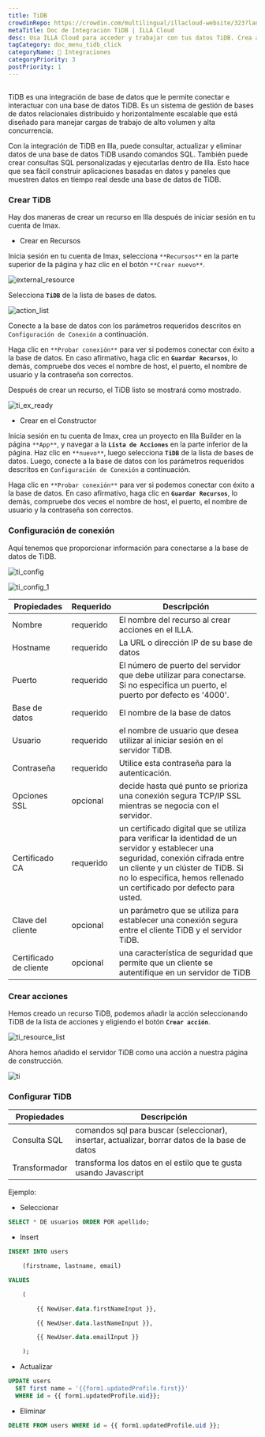 ```yaml
---
title: TiDB
crowdinRepo: https://crowdin.com/multilingual/illacloud-website/323?languages=es&filter=basic&value=0
metaTitle: Doc de Integración TiDB | ILLA Cloud
desc: Usa ILLA Cloud para acceder y trabajar con tus datos TiDB. Crea aplicaciones que puedan consultar, manipular y mostrar datos. Sigue esta guía para empezar.
tagCategory: doc_menu_tidb_click
categoryName: 🔨 Integraciones
categoryPriority: 3
postPriority: 1
---
```


## <h2 hidden>¿Qué es TiDB?</h2>

TiDB es una integración de base de datos que le permite conectar e interactuar con una base de datos TiDB. Es un sistema de gestión de bases de datos relacionales distribuido y horizontalmente escalable que está diseñado para manejar cargas de trabajo de alto volumen y alta concurrencia.

Con la integración de TiDB en Illa, puede consultar, actualizar y eliminar datos de una base de datos TiDB usando comandos SQL. También puede crear consultas SQL personalizadas y ejecutarlas dentro de Illa. Esto hace que sea fácil construir aplicaciones basadas en datos y paneles que muestren datos en tiempo real desde una base de datos de TiDB.

### Crear TiDB

Hay dos maneras de crear un recurso en Illa después de iniciar sesión en tu cuenta de Imax.

-   Crear en Recursos

Inicia sesión en tu cuenta de Imax, selecciona `**Recursos**` en la parte superior de la página y haz clic en el botón `**Crear nuevo**`.

![external_resource](https://cdn.illacloud.com/official-website/img/docs/external_resource.png)

Selecciona **`TiDB`** de la lista de bases de datos.

![action_list](https://cdn.illacloud.com/official-website/img/docs/action_list.png)

Conecte a la base de datos con los parámetros requeridos descritos en `Configuración de Conexión` a continuación.

Haga clic en `**Probar conexión**` para ver si podemos conectar con éxito a la base de datos. En caso afirmativo, haga clic en **`Guardar Recursos`**, lo demás, compruebe dos veces el nombre de host, el puerto, el nombre de usuario y la contraseña son correctos.

Después de crear un recurso, el TiDB listo se mostrará como mostrado.

![ti_ex_ready](https://cdn.illacloud.com/official-website/img/docs/ti_ex_ready.png)

-   Crear en el Constructor

Inicia sesión en tu cuenta de Imax, crea un proyecto en Illa Builder en la página `**App**`, y navegar a la **`Lista de Acciones`** en la parte inferior de la página. Haz clic en `**nuevo**`, luego selecciona **`TiDB`** de la lista de bases de datos. Luego, conecte a la base de datos con los parámetros requeridos descritos en `Configuración de Conexión` a continuación.

Haga clic en `**Probar conexión**` para ver si podemos conectar con éxito a la base de datos. En caso afirmativo, haga clic en **`Guardar Recursos`**, lo demás, compruebe dos veces el nombre de host, el puerto, el nombre de usuario y la contraseña son correctos.

### Configuración de conexión

Aquí tenemos que proporcionar información para conectarse a la base de datos de TiDB.

![ti_config](https://cdn.illacloud.com/official-website/img/docs/ti_config.png)

![ti_config_1](https://cdn.illacloud.com/official-website/img/docs/ti_config_1.png)

| Propiedades               | Requerido | Descripción                                                                                                                                                                                                                                         |
| ------------------------- | --------- | --------------------------------------------------------------------------------------------------------------------------------------------------------------------------------------------------------------------------------------------------- |
| Nombre                    | requerido | El nombre del recurso al crear acciones en el ILLA.                                                                                                                                                                                                 |
| Hostname                  | requerido | La URL o dirección IP de su base de datos                                                                                                                                                                                                           |
| Puerto                    | requerido | El número de puerto del servidor que debe utilizar para conectarse. Si no especifica un puerto, el puerto por defecto es '4000'.                                                                                                                    |
| Base de datos             | requerido | El nombre de la base de datos                                                                                                                                                                                                                       |
| Usuario                   | requerido | el nombre de usuario que desea utilizar al iniciar sesión en el servidor TiDB.                                                                                                                                                                      |
| Contraseña                | requerido | Utilice esta contraseña para la autenticación.                                                                                                                                                                                                      |
| Opciones SSL              | opcional  | decide hasta qué punto se prioriza una conexión segura TCP/IP SSL mientras se negocia con el servidor.                                                                                                                                              |
| Certificado CA            | requerido | un certificado digital que se utiliza para verificar la identidad de un servidor y establecer una seguridad, conexión cifrada entre un cliente y un clúster de TiDB. Si no lo especifica, hemos rellenado un certificado por defecto para usted.    |
| Clave del cliente         | opcional  | un parámetro que se utiliza para establecer una conexión segura entre el cliente TiDB y el servidor TiDB.                                                                                                                                           |
| Certificado de cliente    | opcional  | una característica de seguridad que permite que un cliente se autentifique en un servidor de TiDB                                                                                                                                                   |

### Crear acciones

Hemos creado un recurso TiDB, podemos añadir la acción seleccionando TiDB de la lista de acciones y eligiendo el botón **`Crear acción`**.

![ti_resource_list](https://cdn.illacloud.com/official-website/img/docs/ti_resource_list.png)

Ahora hemos añadido el servidor TiDB como una acción a nuestra página de construcción.

![ti](https://cdn.illacloud.com/official-website/img/docs/ti.png)

### Configurar TiDB

| Propiedades    | Descripción                                                                                    |
| -------------- | ---------------------------------------------------------------------------------------------- |
| Consulta SQL   | comandos sql para buscar (seleccionar), insertar, actualizar, borrar datos de la base de datos |
| Transformador  | transforma los datos en el estilo que te gusta usando Javascript                               |

Ejemplo:

-   Seleccionar

```sql
SELECT * DE usuarios ORDER POR apellido;
```

-   Insert

```sql
INSERT INTO users

	(firstname, lastname, email)

VALUES

	(

		{{ NewUser.data.firstNameInput }},

		{{ NewUser.data.lastNameInput }},

		{{ NewUser.data.emailInput }}

	);
```

-   Actualizar

```sql
UPDATE users
  SET first name = '{{form1.updatedProfile.first}}'
  WHERE id = {{ form1.updatedProfile.uid}};
```

-   Eliminar

```sql
DELETE FROM users WHERE id = {{ form1.updatedProfile.uid }};
```
